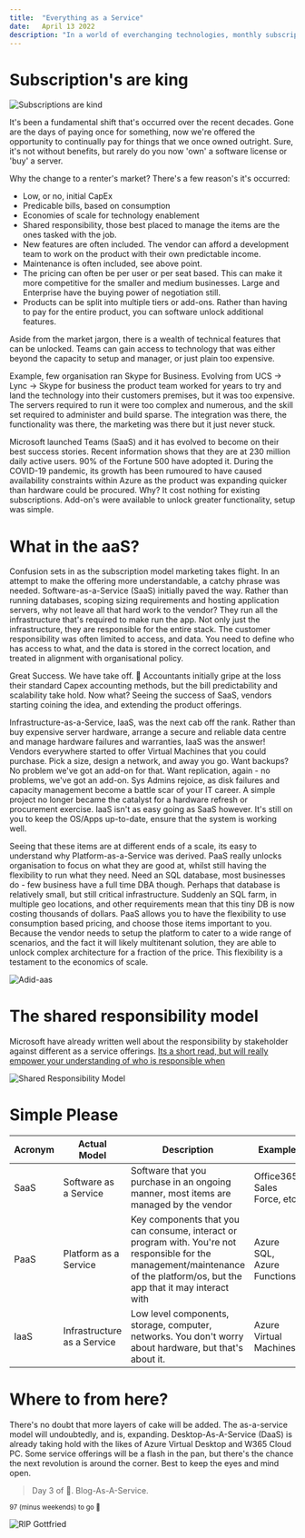 ```yaml
---
title:  "Everything as a Service"
date:   April 13 2022
description: "In a world of everchanging technologies, monthly subscriptions reign"
---
```

# Subscription's are king

![Subscriptions are kind](/img/100daysofazure/Subscriptions.png)

It's been a fundamental shift that's occurred over the recent decades. Gone are the days of paying once for something, now we're offered the opportunity to continually pay for things that we once owned outright. Sure, it's not without benefits, but rarely do you now 'own' a software license or 'buy' a server.

Why the change to a renter's market? There's a few reason's it's occurred:

* Low, or no, initial CapEx
* Predicable bills, based on consumption
* Economies of scale for technology enablement
* Shared responsibility, those best placed to manage the items are the ones tasked with the job.
* New features are often included. The vendor can afford a development team to work on the product with their own predictable income.
* Maintenance is often included, see above point.
* The pricing can often be per user or per seat based. This can make it more competitive for the smaller and medium businesses. Large and Enterprise have the buying power of negotiation still.
* Products can be split into multiple tiers or add-ons. Rather than having to pay for the entire product, you can software unlock additional features.

Aside from the market jargon, there is a wealth of technical features that can be unlocked. Teams can gain access to technology that was either beyond the capacity to setup and manager, or just plain too expensive.

Example, few organisation ran Skype for Business. Evolving from UCS -> Lync -> Skype for business the product team worked for years to try and land the technology into their customers premises, but it was too expensive. The servers required to run it were too complex and numerous, and the skill set required to administer and build sparse. The integration was there, the functionality was there, the marketing was there but it just never stuck.

Microsoft launched Teams (SaaS) and it has evolved to become on their best success stories. Recent information shows that they are at 230 million daily active users. 90% of the Fortune 500 have adopted it. During the COVID-19 pandemic, its growth has been rumoured to have caused availability constraints within Azure as the product was expanding quicker than hardware could be procured. Why? It cost nothing for existing subscriptions. Add-on's were available to unlock greater functionality, setup was simple.

# What in the aaS?
Confusion sets in as the subscription model marketing takes flight. In an attempt to make the offering more understandable, a catchy phrase was needed. Software-as-a-Service (SaaS) initially paved the way. Rather than running databases, scoping sizing requirements and hosting application servers, why not leave all that hard work to the vendor? They run all the infrastructure that's required to make run the app. Not only just the infrastructure, they are responsible for the entire stack. The customer responsibility was often limited to access, and data. You need to define who has access to what, and the data is stored in the correct location, and treated in alignment with organisational policy.

Great Success. We have take off. 🛫 Accountants initially gripe at the loss their standard Capex accounting methods, but the bill predictability and scalability take hold. Now what? Seeing the success of SaaS, vendors starting coining the idea, and extending the product offerings.

Infrastructure-as-a-Service, IaaS, was the next cab off the rank. Rather than buy expensive server hardware, arrange a secure and reliable data centre and manage hardware failures and warranties, IaaS was the answer! Vendors everywhere started to offer Virtual Machines that you could purchase. Pick a size, design a network, and away you go. Want backups? No problem we've got an add-on for that. Want replication, again - no problems, we've got an add-on. Sys Admins rejoice, as disk failures and capacity management become a battle scar of your IT career. A simple project no longer became the catalyst for a hardware refresh or procurement exercise. IaaS isn't as easy going as SaaS however. It's still on you to keep the OS/Apps up-to-date, ensure that the system is working well.

Seeing that these items are at different ends of a scale, its easy to understand why Platform-as-a-Service was derived. PaaS really unlocks organisation to focus on what they are good at, whilst still having the flexibility to run what they need. Need an SQL database, most businesses do - few business have a full time DBA though. Perhaps that database is relatively small, but still critical infrastructure. Suddenly an SQL farm, in multiple geo locations, and other requirements mean that this tiny DB is now costing thousands of dollars. PaaS allows you to have the flexibility to use consumption based pricing, and choose those items important to you. Because the vendor needs to setup the platform to cater to a wide range of scenarios, and the fact it will likely multitenant solution, they are able to unlock complex architecture for a fraction of the price. This flexibility is a testament to the economics of scale.

![Adid-aas](/img/100daysofazure/SaaS-PaaS-IaaS.png)

# The shared responsibility model
Microsoft have already written well about the responsibility by stakeholder against different as a service offerings. [Its a short read, but will really empower your understanding of who is responsible when](https://docs.microsoft.com/en-us/azure/security/fundamentals/shared-responsibility)

![Shared Responsibility Model](https://docs.microsoft.com/en-us/azure/security/fundamentals/media/shared-responsibility/shared-responsibility.svg)

# Simple Please

| Acronym | Actual Model | Description | Example |
| ---- | ---- | ---- | ---- |
| SaaS | Software as a Service | Software that you purchase in an ongoing manner, most items are managed by the vendor | Office365, Sales Force, etc |
| PaaS | Platform as a Service | Key components that you can consume, interact or program with. You're not responsible for the management/maintenance of the platform/os, but the app that it may interact with | Azure SQL, Azure Functions | 
| IaaS | Infrastructure as a Service | Low level components, storage, computer, networks. You don't worry about hardware, but that's about it. | Azure Virtual Machines | 

# Where to from here?
There's no doubt that more layers of cake will be added. The as-a-service model will undoubtedly, and is, expanding. Desktop-As-A-Service (DaaS) is already taking hold with the likes of Azure Virtual Desktop and W365 Cloud PC. Some service offerings will be a flash in the pan, but there's the chance the next revolution is around the corner. Best to keep the eyes and mind open. 

>Day 3 of 💯. Blog-As-A-Service.

<sup>97 (minus weekends) to go 💪</sup>

![RIP Gottfried](https://media.giphy.com/media/3owypi5uX35d9Tobv2/giphy.gif)

